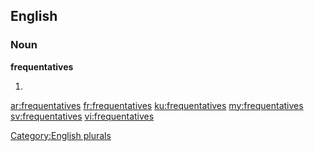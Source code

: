 ==English==

===Noun===
'''frequentatives'''

# {{plural of|[[frequentative]]}}

[[Category:English plurals]]

[[ar:frequentatives]]
[[fr:frequentatives]]
[[ku:frequentatives]]
[[my:frequentatives]]
[[sv:frequentatives]]
[[vi:frequentatives]]
